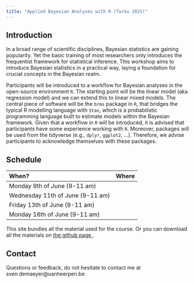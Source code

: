 ```yaml
---
title: "Applied Bayesian Analyses with R (Turku 2025)"
---
```



## Introduction

In a broad range of scientific disciplines, Bayesian statistics are gaining popularity. Yet the basic training of most researchers only introduces the frequentist framework for statistical inference. This workshop aims to introduce Bayesian statistics in a practical way, laying a foundation for crucial concepts in the Bayesian realm.
 
Participants will be introduced to a workflow for Bayesian analyses in the open-source environment `R`. The starting point will be the linear model (aka regression model) and we can extend this to linear mixed models. The central piece of software will be the `brms` package in `R`, that bridges the typical R modelling language with `Stan`, which is a probabilistic programming language built to estimate models within the Bayesian framework. Given that a workflow in `R` will be introduced, it is advised that participants have some experience working with `R`. Moreover, packages will be used from the tidyverse (e.g., `dplyr`, `ggplot2`, …). Therefore, we advise participants to acknowledge themselves with these packages. 


## Schedule

| When?  | Where    |
|:--------|:-------|
| Monday 9th of June (9-11 am) | |
| Wednesday 11th of June (9-11 am) | |
| Friday 13th of June (9-11 am) | |
| Monday 16th of June (9-11 am) | |


This site bundles all the material used for the course. Or you can download all the materials on <a href="https://github.com/Sdemaeyer2/ABAR_TURKU_2025" target="_blank">the github page </a>. 

## Contact

Questions or feedback, do not hesitate to contact me at sven.demaeyer@uantwerpen.be